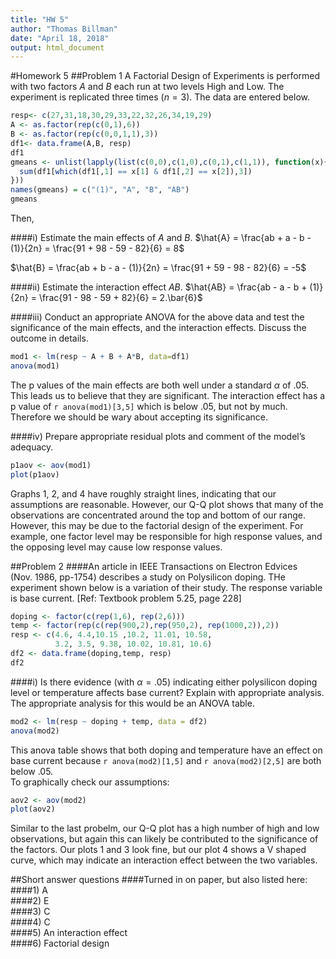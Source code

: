 ```yaml
---
title: "HW 5"
author: "Thomas Billman"
date: "April 18, 2018"
output: html_document
---
```

#Homework 5
##Problem 1
A Factorial Design of Experiments is performed with two factors $A$ and $B$ each run at two levels High and Low. The experiment is replicated three times $(n = 3)$. The data are entered below.
```r
resp<- c(27,31,18,30,29,33,22,32,26,34,19,29)
A <- as.factor(rep(c(0,1),6))
B <- as.factor(rep(c(0,0,1,1),3))
df1<- data.frame(A,B, resp)
df1
gmeans <- unlist(lapply(list(c(0,0),c(1,0),c(0,1),c(1,1)), function(x){
  sum(df1[which(df1[,1] == x[1] & df1[,2] == x[2]),3])
}))
names(gmeans) = c("(1)", "A", "B", "AB")
gmeans
```
Then,  

####i) Estimate the main effects of $A$ and $B$.
$\hat{A} = \frac{ab + a - b - (1)}{2n} = \frac{91 + 98 - 59 - 82}{6} = 8$

$\hat{B} = \frac{ab + b - a - (1)}{2n} = \frac{91 + 59 - 98 - 82}{6} = -5$

####ii) Estimate the interaction effect $AB$.
$\hat{AB} = \frac{ab - a - b + (1)}{2n} = \frac{91 - 98 - 59 + 82}{6} = 2.\bar{6}$

####iii) Conduct an appropriate ANOVA for the above data and test the significance of the main effects, and the interaction effects. Discuss the outcome in details. 
```r
mod1 <- lm(resp ~ A + B + A*B, data=df1)
anova(mod1)
```
The p values of the main effects are both well under a standard $\alpha$ of .05. This leads us to believe that they are significant. The interaction effect has a p value of `r anova(mod1)[3,5]` which is below .05, but not by much. Therefore we should be wary about accepting its significance. 

####iv) Prepare appropriate residual plots and comment of the model's adequacy. 
```r
p1aov <- aov(mod1)
plot(p1aov)
```
Graphs 1, 2, and 4 have roughly straight lines, indicating that our assumptions are reasonable. However, our Q-Q plot shows that many of the observations are concentrated around the top and bottom of our range. However, this may be due to the factorial design of the experiment. For example, one factor level may be responsible for high response values, and the opposing level may cause low response values.

##Problem 2
####An article in IEEE Transactions on Electron Edvices (Nov. 1986, pp-1754) describes a study on Polysilicon doping. THe experiment shown below is a variation of their study. The response variable is base current. [Ref: Textbook problem 5.25, page 228]
```r
doping <- factor(c(rep(1,6), rep(2,6)))
temp <- factor(rep(c(rep(900,2),rep(950,2), rep(1000,2)),2))
resp <- c(4.6, 4.4,10.15 ,10.2, 11.01, 10.58,
          3.2, 3.5, 9.38, 10.02, 10.81, 10.6)
df2 <- data.frame(doping,temp, resp)
df2
```
####i) Is there evidence (with $\alpha = .05$) indicating either polysilicon doping level or temperature affects base current? Explain with appropriate analysis.
The appropriate analysis for this would be an ANOVA table.
```r
mod2 <- lm(resp ~ doping + temp, data = df2)
anova(mod2)
```
This anova table shows that both doping and temperature have an effect on base current because `r anova(mod2)[1,5]` and `r anova(mod2)[2,5]` are both below .05.  
To graphically check our assumptions:
```r
aov2 <- aov(mod2)
plot(aov2)
```
  
Similar to the last probelm, our Q-Q plot has a high number of high and low observations, but again this can likely be contributed to the significance of the factors. Our plots 1 and 3 look fine, but our plot 4 shows a V shaped curve, which may indicate an interaction effect between the two variables.

##Short answer questions
####Turned in on paper, but also listed here:  
####1) A  
####2) E  
####3) C  
####4) C  
####5) An interaction effect  
####6) Factorial design  